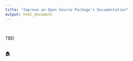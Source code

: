 ```yaml
---
title: "Improve an Open Source Package's Documentation"
output: html_document
---
```


<br>

TBD

<br>
[🏠](https://github.com/misk-data-science/misk-packages)
